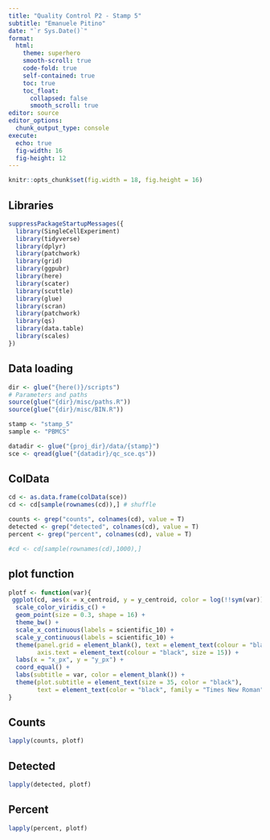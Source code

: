 ```yaml
---
title: "Quality Control P2 - Stamp 5"
subtitle: "Emanuele Pitino"
date: "`r Sys.Date()`"
format: 
  html:
    theme: superhero
    smooth-scroll: true
    code-fold: true
    self-contained: true
    toc: true
    toc_float: 
      collapsed: false
      smooth_scroll: true
editor: source
editor_options: 
  chunk_output_type: console
execute:
  echo: true
  fig-width: 16     
  fig-height: 12 
---
```


```r
knitr::opts_chunk$set(fig.width = 18, fig.height = 16)
```

## Libraries
```r
suppressPackageStartupMessages({
  library(SingleCellExperiment)
  library(tidyverse)
  library(dplyr)
  library(patchwork)
  library(grid)
  library(ggpubr)
  library(here)
  library(scater)
  library(scuttle)
  library(glue)
  library(scran)
  library(patchwork)
  library(qs)
  library(data.table)
  library(scales)
})
```

## Data loading
```r
dir <- glue("{here()}/scripts")
# Parameters and paths
source(glue("{dir}/misc/paths.R"))
source(glue("{dir}/misc/BIN.R"))

stamp <- "stamp_5"
sample <- "PBMCS"

datadir <- glue("{proj_dir}/data/{stamp}")
sce <- qread(glue("{datadir}/qc_sce.qs"))
```

## ColData
```r
cd <- as.data.frame(colData(sce))
cd <- cd[sample(rownames(cd)),] # shuffle

counts <- grep("counts", colnames(cd), value = T)
detected <- grep("detected", colnames(cd), value = T)
percent <- grep("percent", colnames(cd), value = T)
```

```r
#cd <- cd[sample(rownames(cd),1000),]
```

## plot function
```r
plotf <- function(var){
 ggplot(cd, aes(x = x_centroid, y = y_centroid, color = log(!!sym(var)))) + 
  scale_color_viridis_c() + 
  geom_point(size = 0.3, shape = 16) +
  theme_bw() + 
  scale_x_continuous(labels = scientific_10) + 
  scale_y_continuous(labels = scientific_10) +
  theme(panel.grid = element_blank(), text = element_text(colour = "black", size = 20), 
        axis.text = element_text(colour = "black", size = 15)) +
  labs(x = "x_px", y = "y_px") +
  coord_equal() +
  labs(subtitle = var, color = element_blank()) +
  theme(plot.subtitle = element_text(size = 35, color = "black"),
        text = element_text(color = "black", family = "Times New Roman"))
}
```

## Counts
```r
lapply(counts, plotf)
```

## Detected
```r
lapply(detected, plotf)
```

## Percent
```r
lapply(percent, plotf)
```

